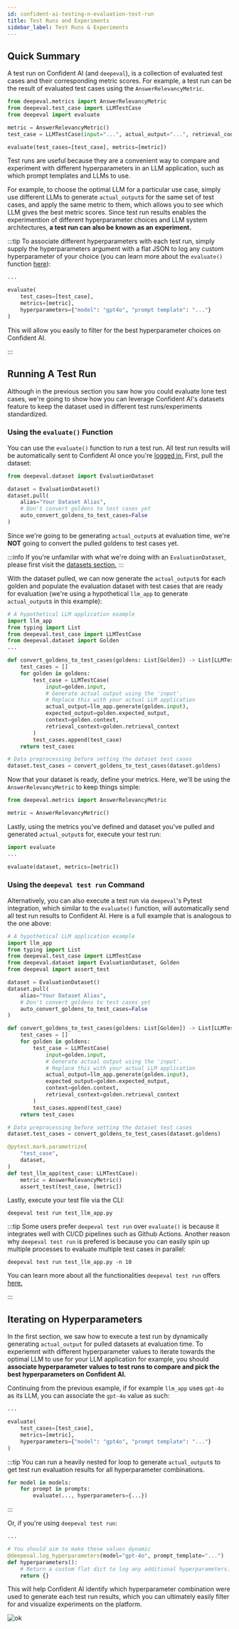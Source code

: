 ```yaml
---
id: confident-ai-testing-n-evaluation-test-run
title: Test Runs and Experiments
sidebar_label: Test Runs & Experiments
---
```


## Quick Summary

A test run on Confident AI (and `deepeval`), is a collection of evaluated test cases and their corresponding metric scores. For example, a test run can be the result of evaluated test cases using the `AnswerRelevancyMetric`.

```python
from deepeval.metrics import AnswerRelevancyMetric
from deepeval.test_case import LLMTestCase
from deepeval import evaluate

metric = AnswerRelevancyMetric()
test_case = LLMTestCase(input="...", actual_output="...", retrieval_context=[...])

evaluate(test_cases=[test_case], metrics=[metric])
```

Test runs are useful because they are a convenient way to compare and experiment with different hyperparameters in an LLM application, such as which prompt templates and LLMs to use.

For example, to choose the optimal LLM for a particular use case, simply use different LLMs to generate `actual_output`s for the same set of test cases, and apply the same metric to them, which allows you to see which LLM gives the best metric scores. Since test run results enables the experimention of different hyperparameter choices and LLM system architectures, **a test run can also be known as an experiment.**

:::tip
To associate different hyperparameters with each test run, simply supply the hyperparameters argument with a flat JSON to log any custom hyperparameter of your choice (you can learn more about the `evaluate()` function [here](evaluation-introduction#evaluating-without-pytest)):

```python
...

evaluate(
    test_cases=[test_case],
    metrics=[metric],
    hyperparameters={"model": "gpt4o", "prompt template": "..."}
)
```

This will allow you easily to filter for the best hyperparameter choices on Confident AI.

:::

## Running A Test Run

Although in the previous section you saw how you could evaluate lone test cases, we're going to show how you can leverage Confident AI's datasets feature to keep the dataset used in different test runs/experiments standardized.

### Using the `evaluate()` Function

You can use the `evaluate()` function to run a test run. All test run results will be automatically sent to Confident AI once you're [logged in.](confident-ai-introduction#login-to-confident-ai) First, pull the dataset:

```python
from deepeval.dataset import EvaluationDataset

dataset = EvaluationDataset()
dataset.pull(
    alias="Your Dataset Alias",
    # Don't convert goldens to test cases yet
    auto_convert_goldens_to_test_cases=False
)
```

Since we're going to be generating `actual_output`s at evaluation time, we're **NOT** going to convert the pulled goldens to test cases yet.

:::info
If you're unfamilar with what we're doing with an `EvaluationDataset`, please first visit the [datasets section.](confident-ai-evaluation-dataset-evaluation)
:::

With the dataset pulled, we can now generate the `actual_output`s for each golden and populate the evaluation dataset with test cases that are ready for evaluation (we're using a hypothetical `llm_app` to generate `actual_output`s in this example):

```python
# A hypothetical LLM application example
import llm_app
from typing import List
from deepeval.test_case import LLMTestCase
from deepeval.dataset import Golden
...

def convert_goldens_to_test_cases(goldens: List[Golden]) -> List[LLMTestCase]:
    test_cases = []
    for golden in goldens:
        test_case = LLMTestCase(
            input=golden.input,
            # Generate actual output using the 'input'.
            # Replace this with your actual LLM application
            actual_output=llm_app.generate(golden.input),
            expected_output=golden.expected_output,
            context=golden.context,
            retrieval_context=golden.retrieval_context
        )
        test_cases.append(test_case)
    return test_cases

# Data preprocessing before setting the dataset test cases
dataset.test_cases = convert_goldens_to_test_cases(dataset.goldens)
```

Now that your dataset is ready, define your metrics. Here, we'll be using the `AnswerRelevancyMetric` to keep things simple:

```python
from deepeval.metrics import AnswerRelevancyMetric

metric = AnswerRelevancyMetric()
```

Lastly, using the metrics you've defined and dataset you've pulled and generated `actual_output`s for, execute your test run:

```python
import evaluate
...

evaluate(dataset, metrics=[metric])
```

### Using the `deepeval test run` Command

Alternatively, you can also execute a test run via `deepeval`'s Pytest integration, which similar to the `evaluate()` function, will automatically send all test run results to Confident AI. Here is a full example that is analogous to the one above:

```python title="test_llm_app.py"
# A hypothetical LLM application example
import llm_app
from typing import List
from deepeval.test_case import LLMTestCase
from deepeval.dataset import EvaluationDataset, Golden
from deepeval import assert_test

dataset = EvaluationDataset()
dataset.pull(
    alias="Your Dataset Alias",
    # Don't convert goldens to test cases yet
    auto_convert_goldens_to_test_cases=False
)

def convert_goldens_to_test_cases(goldens: List[Golden]) -> List[LLMTestCase]:
    test_cases = []
    for golden in goldens:
        test_case = LLMTestCase(
            input=golden.input,
            # Generate actual output using the 'input'.
            # Replace this with your actual LLM application
            actual_output=llm_app.generate(golden.input),
            expected_output=golden.expected_output,
            context=golden.context,
            retrieval_context=golden.retrieval_context
        )
        test_cases.append(test_case)
    return test_cases

# Data preprocessing before setting the dataset test cases
dataset.test_cases = convert_goldens_to_test_cases(dataset.goldens)

@pytest.mark.parametrize(
    "test_case",
    dataset,
)
def test_llm_app(test_case: LLMTestCase):
    metric = AnswerRelevancyMetric()
    assert_test(test_case, [metric])
```

Lastly, execute your test file via the CLI:

```console
deepeval test run test_llm_app.py
```

:::tip
Some users prefer `deepeval test run` over `evaluate()` is because it integrates well with CI/CD pipelines such as Github Actions. Another reason why `deepeval test run` is prefered is because you can easily spin up multiple processes to evaluate multiple test cases in parallel:

```console
deepeval test run test_llm_app.py -n 10
```

You can learn more about all the functionalities `deepeval test run` offers [here.](evaluation-introduction#evaluating-with-pytest)

:::

## Iterating on Hyperparameters

In the first section, we saw how to execute a test run by dynamically generating `actual_output` for pulled datasets at evaluation time. To experiemnt with different hyperparameter values to iterate towards the optimal LLM to use for your LLM application for example, you should **associate hyperparameter values to test runs to compare and pick the best hyperparameters on Confident AI.**

Continuing from the previous example, if for example `llm_app` uses `gpt-4o` as its LLM, you can associate the `gpt-4o` value as such:

```python
...

evaluate(
    test_cases=[test_case],
    metrics=[metric],
    hyperparameters={"model": "gpt4o", "prompt template": "..."}
)
```

:::tip
You can run a heavily nested for loop to generate `actual_output`s to get test run evaluation results for all hyperparameter combinations.

```python
for model in models:
    for prompt in prompts:
        evaluate(..., hyperparameters={...})
```

:::

Or, if you're using `deepeval test run`:

```python title="test_llm_app.py"
...

# You should aim to make these values dynamic
@deepeval.log_hyperparameters(model="gpt-4o", prompt_template="...")
def hyperparameters():
    # Return a custom flat dict to log any additional hyperparameters.
    return {}
```

This will help Confident AI identify which hyperparameter combination were used to generate each test run results, which you can ultimately easily filter for and visualize experiments on the platform.

![ok](https://confident-bucket.s3.amazonaws.com/experiments.png)
